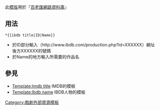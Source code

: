 <includeonly></includeonly><noinclude>{{template doc page viewed directly}}</noinclude>
<!-- 在本行下編輯模板說明 -->
此[[Wikipedia:模板消息|模版]]用於『[[互聯網百老匯資料庫|百老匯網路資料庫]]』
== 用法 ==
<pre>
*{{ibdb title|ID|Name}}
</pre>
*於ID部分輸入（<nowiki>http://www.ibdb.com/production.php?id=XXXXXX</nowiki>）網址後方XXXXXX的號碼
*於Name的地方輸入所需要的作品名

== 參見 ==
*[[Template:Imdb title]] IMDB的模板
*[[Template:Ibdb name]] IBDB人物的模板
<includeonly>
<!-- 本行下加入模板的分類 -->
[[Category:戲劇外部資源模板]]

</includeonly>